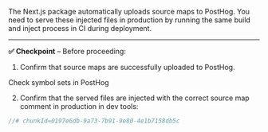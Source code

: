 The Next.js package automatically uploads source maps to PostHog. You need to serve these injected files in production by running the same build and inject process in CI during deployment.

--- 

**✅ Checkpoint** – Before proceeding:

1. Confirm that source maps are successfully uploaded to PostHog. 


<div className="mt-4 mb-2">

<CallToAction type="primary" to="https://us.posthog.com/settings/project-error-tracking#error-tracking-symbol-sets">
    Check symbol sets in PostHog
</CallToAction>

</div>

2. Confirm that the served files are injected with the correct source map comment in production in dev tools:

```js 
//# chunkId=0197e6db-9a73-7b91-9e80-4e1b7158db5c
``` 